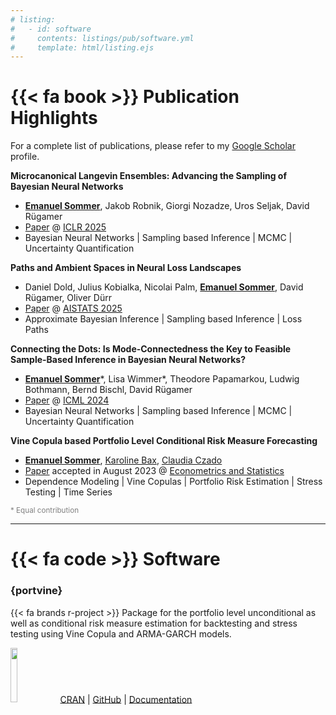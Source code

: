 ```yaml
---
# listing:
#   - id: software
#     contents: listings/pub/software.yml
#     template: html/listing.ejs
---
```


# {{< fa book >}} Publication Highlights

For a complete list of publications, please refer to my [Google Scholar](https://scholar.google.com/citations?user=qa2P1tYAAAAJ&hl=en) profile.

**Microcanonical Langevin Ensembles: Advancing the Sampling of Bayesian Neural Networks**

- [**Emanuel Sommer**](../about/index.qmd), Jakob Robnik, Giorgi Nozadze, Uros Seljak, David Rügamer
- [Paper](https://arxiv.org/abs/2502.06335) \@ [ICLR 2025](https://iclr.cc/)
- Bayesian Neural Networks \| Sampling based Inference \| MCMC \| Uncertainty Quantification

**Paths and Ambient Spaces in Neural Loss Landscapes**

- Daniel Dold, Julius Kobialka, Nicolai Palm, [**Emanuel Sommer**](../about/index.qmd), David Rügamer, Oliver Dürr
- [Paper](https://arxiv.org/abs/2503.03382) \@ [AISTATS 2025](https://aistats.org/aistats2025/)
- Approximate Bayesian Inference \| Sampling based Inference \| Loss Paths

**Connecting the Dots: Is Mode-Connectedness the Key to Feasible Sample-Based Inference in Bayesian Neural Networks?**

- [**Emanuel Sommer**](../about/index.qmd)\*, Lisa Wimmer\*, Theodore Papamarkou, Ludwig Bothmann, Bernd Bischl, David Rügamer
- [Paper](https://proceedings.mlr.press/v235/sommer24a.html) \@ [ICML 2024](https://icml.cc/)
- Bayesian Neural Networks \| Sampling based Inference \| MCMC \| Uncertainty Quantification

**Vine Copula based Portfolio Level Conditional Risk Measure Forecasting**

- [**Emanuel Sommer**](../about/index.qmd), [Karoline Bax](https://www.karolinebax.com/), [Claudia Czado](https://www.math.cit.tum.de/math/personen/professuren/czado-claudia/)
- [Paper](https://doi.org/10.1016/j.ecosta.2023.08.002) accepted in August 2023 \@ [Econometrics and Statistics](https://www.sciencedirect.com/journal/econometrics-and-statistics)
- Dependence Modeling \| Vine Copulas \| Portfolio Risk Estimation \| Stress Testing \| Time Series 


<span style="font-size: smaller; color: grey;">* Equal contribution</span>

------------------------------------------------------------------------

# {{< fa code >}} Software

### {portvine} 

{{< fa brands r-project >}} Package for the portfolio level unconditional as well as conditional risk measure estimation for backtesting and stress testing using Vine Copula and ARMA-GARCH models.

![](../images/projects/portvine_logo.png){fig-align="left" width="15%"}
[CRAN](https://cloud.r-project.org/package=portvine) \| [GitHub](https://github.com/EmanuelSommer/portvine) \| [Documentation](https://emanuelsommer.github.io/portvine/)

<!-- :::{#software} -->

<!-- ::: -->
